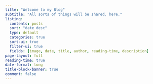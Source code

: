 ```yaml
---
title: "Welcome to my Blog"
subtitle: "All sorts of things will be shared, here."
listing:
  contents: posts
  sort: "date desc"
  type: default
  categories: true
  sort-ui: true
  filter-ui: true
  fields: [image, date, title, author, reading-time, description]
page-layout: full
reading-time: true
date-format: long
title-block-banner: true
comment: false
---
```


